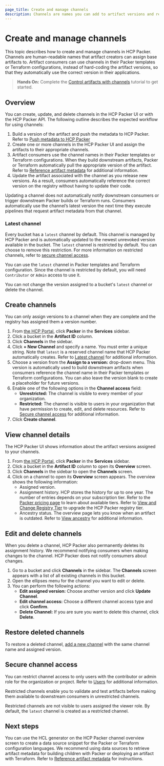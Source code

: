 ```yaml
---
page_title: Create and manage channels
description: Channels are names you can add to artifact versions and reference in your Packer or Terraform configurations. Learn how to create and manage artifact channels in HCP Packer.
---
```


# Create and manage channels

This topic describes how to create and manage channels in HCP Packer. Channels are human-readable names that artifact creators can assign base artifacts to. Artifact consumers can use channels in their Packer templates or Terraform configurations, instead of hard-coding the artifact versions, so that they automatically use the correct version in their applications.

> **Hands On:** Complete the [Control artifacts with channels](/packer/tutorials/hcp-get-started/hcp-image-channels) tutorial to get started.

## Overview

You can create, update, and delete channels in the HCP Packer UI or with the HCP Packer API. The following outline describes the expected workflow for using channels:

1. Build a version of the artifact and push the metadata to HCP Packer. Refer to [Push metadata to HCP Packer ](/hcp/docs/packer/store/push-metadata)
1. Create one or more channels in the HCP Packer UI and assign the artifacts to their appropriate channels.
1. Artifact consumers use the channel names in their Packer templates or Terraform configurations. When they build downstream artifacts, Packer or Terraform automatically pull the appropriate version of the artifact. Refer to [Reference artifact metadata](/hcp/docs/packer/store/reference) for additional information.
1. Update the artifact associated with the channel as you release new versions. As a result, consumers automatically reference the correct version on the registry without having to update their code.

Updating a channel does not automatically notify downstream consumers or trigger downstream Packer builds or Terraform runs. Consumers automatically use the channel’s latest version the next time they execute pipelines that request artifact metadata from that channel.

### Latest channel

Every bucket has a `latest` channel by default. This channel is managed by HCP Packer and is automatically updated to the newest unrevoked version available in the bucket. The `latest` channel is restricted by default. You can choose to remove this restriction. For more information on restricted channels, refer to [secure channel access](#secure-channel-access).
   
You can use the `latest` channel in Packer templates and Terraform configuration. Since the channel is restricted by default, you will need `Contributor` or `Admin` access to use it.
   
You can not change the version assigned to a bucket's `latest` channel or delete the channel.
## Create channels

You can only assign versions to a channel when they are complete and the registry has assigned them a version number. 

1. From [the HCP Portal](https://portal.cloud.hashicorp.com/), click **Packer** in the **Services** sidebar. 
1. Click a bucket in the **Artifact ID** column.
1. Click **Channels** in the sidebar. 
1. Click **+ New Channel** and specify a name. You must enter a unique string. Note that `latest` is a reserved channel name that HCP Packer automatically creates. Refer to [Latest channel](#latest-channel) for additional information.
1. Choose a version from the **Assign to a version:**  drop-down menu. This version is automatically used to build downstream artifacts when consumers reference the channel name in their Packer templates or Terraform configurations. You can also leave the version blank to create a placeholder for future versions.
1. Enable one of the following options in the **Channel access** field:
   - **Unrestricted:** The channel is visible to every member of your organization.
   - **Restricted:** The channel is visible to users in your organization that have permission to create, edit, and delete resources.
   Refer to [Secure channel access](#secure-channel-access) for additional information.
1. Click **Create channel**. 

## View channel details

The HCP Packer UI shows information about the artifact versions assigned to your channels. 

1. From [the HCP Portal](https://portal.cloud.hashicorp.com/), click **Packer** in the **Services** sidebar. 
1. Click a bucket in the **Artifact ID** column to open its **Overview** screen. 
1. Click **Channels** in the sidebar to open the **Channels** screen. 
1. Click on a channel to open its **Overview** screen appears. The overview shows the following information:
   - Assigned version.
   - Assignment history. HCP stores the history for up to one year. The number of entries depends on your subscription tier. Refer to the  [Packer pricing page](https://www.hashicorp.com/products/packer/pricing) to learn about available tiers. Refer to [View and Change Registry Tier](/hcp/docs/packer/manage/registry#view-and-change-registry-tier) to upgrade the HCP Packer registry tier.
   - Ancestry status. The overview page lets you know when an artifact is outdated. Refer to [View ancestry](/hcp/docs/packer/manage/ancestry) for additional information.   

## Edit and delete channels

When you delete a channel, HCP Packer also permanently deletes its assignment history. We recommend notifying consumers when making changes to the channel. HCP Packer does not notify consumers about changes. 

1. Go to a bucket and click **Channels** in the sidebar. The **Channels** screen appears with a list of all existing channels in this bucket.
1. Open the ellipses menu for the channel you want to edit or delete.
1. You can perform the following actions:
   - **Edit assigned version:** Choose another version and click **Update Channel**.
   - **Edit channel access:** Choose a different channel access type and click **Confirm**.
   - **Delete Channel:** If you are sure you want to delete this channel, click **Delete**.

## Restore deleted channels

To restore a deleted channel, [add a new channel](#create-channels) with the same channel name and assigned version.

## Secure channel access

You can restrict channel access to only users with the contributor or admin role for the organization or project. Refer to [Users](/hcp/docs/hcp/iam/users) for additional information.

Restricted channels enable you to validate and test artifacts before making them available to downstream consumers in unrestricted channels.

Restricted channels are not visible to users assigned the viewer role. By default, the `latest` channel is created as a
restricted channel.

## Next steps

You can use the HCL generator on the HCP Packer channel overview screen to create a data source snippet for the Packer or Terraform configuration languages. We recommend using data sources to retrieve artifact metadata for building children with Packer or deploying an artifact with Terraform. Refer to [Reference artifact metadata](/hcp/docs/packer/store/reference) for instructions.


